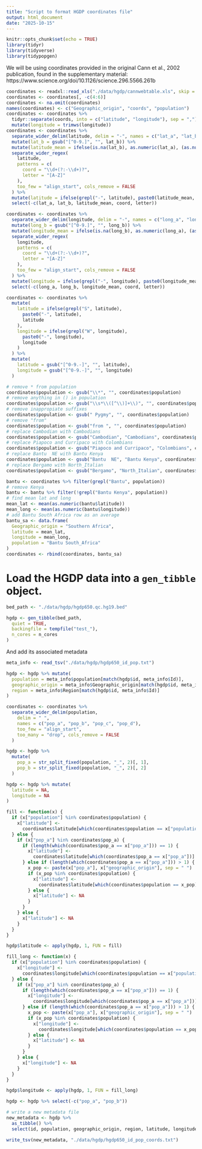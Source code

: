 ```yaml
---
title: "Script to format HGDP coordinates file"
output: html_document
date: "2025-10-15"
---
```


```r
knitr::opts_chunk$set(echo = TRUE)
library(tidyr)
library(tidyverse)
library(tidypopgen)
```


We will be using coordinates provided in the original Cann et al., 2002 publication,
found in the supplementary material: 
https://www.science.org/doi/10.1126/science.296.5566.261b 

```r
coordinates <- readxl::read_xls("./data/hgdp/cannwebtable.xls", skip = 1)
coordinates <- coordinates[, -c(4:6)]
coordinates <- na.omit(coordinates)
names(coordinates) <- c("Geographic_origin", "coords", "population")
coordinates <- coordinates %>%
  tidyr::separate(coords, into = c("latitude", "longitude"), sep = ",") %>%
  mutate(longitude = trimws(longitude))
coordinates <- coordinates %>%
  separate_wider_delim(latitude, delim = "-", names = c("lat_a", "lat_b"), too_few = "align_start", too_many = "drop", cols_remove = FALSE) %>%
  mutate(lat_b = gsub("[^0-9.]", "", lat_b)) %>%
  mutate(latitude_mean = ifelse(is.na(lat_b), as.numeric(lat_a), (as.numeric(lat_a) + as.numeric(lat_b)) / 2)) %>%
  separate_wider_regex(
    latitude,
    patterns = c(
      coord = "\\d+(?:-\\d+)?",
      letter = "[A-Z]"
    ),
    too_few = "align_start", cols_remove = FALSE
  ) %>%
  mutate(latitude = ifelse(grepl("-", latitude), paste0(latitude_mean, letter), latitude)) %>%
  select(-c(lat_a, lat_b, latitude_mean, coord, letter))

coordinates <- coordinates %>%
  separate_wider_delim(longitude, delim = "-", names = c("long_a", "long_b"), too_few = "align_start", too_many = "drop", cols_remove = FALSE) %>%
  mutate(long_b = gsub("[^0-9.]", "", long_b)) %>%
  mutate(longitude_mean = ifelse(is.na(long_b), as.numeric(long_a), (as.numeric(long_a) + as.numeric(long_b)) / 2)) %>%
  separate_wider_regex(
    longitude,
    patterns = c(
      coord = "\\d+(?:-\\d+)?",
      letter = "[A-Z]"
    ),
    too_few = "align_start", cols_remove = FALSE
  ) %>%
  mutate(longitude = ifelse(grepl("-", longitude), paste0(longitude_mean, letter), longitude)) %>%
  select(-c(long_a, long_b, longitude_mean, coord, letter))

coordinates <- coordinates %>%
  mutate(
    latitude = ifelse(grepl("S", latitude),
      paste0("-", latitude),
      latitude
    ),
    longitude = ifelse(grepl("W", longitude),
      paste0("-", longitude),
      longitude
    )
  ) %>%
  mutate(
    latitude = gsub("[^0-9.-]", "", latitude),
    longitude = gsub("[^0-9.-]", "", longitude)
  )
```

```r
# remove * from population
coordinates$population <- gsub("\\*", "", coordinates$population)
# remove anything in () in population
coordinates$population <- gsub("\\s*\\([^\\)]+\\)", "", coordinates$population)
# remove inappropiate suffixes
coordinates$population <- gsub(" Pygmy", "", coordinates$population)
# remove "from"
coordinates$population <- gsub("from ", "", coordinates$population)
# replace Cambodian with Cambodians
coordinates$population <- gsub("Cambodian", "Cambodians", coordinates$population)
# replace Piapoco and Curripaco with Colombians
coordinates$population <- gsub("Piapoco and Curripaco", "Colombians", coordinates$population)
# replace Bantu  NE with Bantu Kenya
coordinates$population <- gsub("Bantu  NE", "Bantu Kenya", coordinates$population)
# replace Bergamo with North_Italian
coordinates$population <- gsub("Bergamo", "North_Italian", coordinates$population)
```

```r
bantu <- coordinates %>% filter(grepl("Bantu", population))
# remove Kenya
bantu <- bantu %>% filter(!grepl("Bantu Kenya", population))
# find mean lat and long
mean_lat <- mean(as.numeric(bantu$latitude))
mean_long <- mean(as.numeric(bantu$longitude))
# add Bantu South Africa row as an average
bantu_sa <- data.frame(
  Geographic_origin = "Southern Africa",
  latitude = mean_lat,
  longitude = mean_long,
  population = "Bantu South_Africa"
)
coordinates <- rbind(coordinates, bantu_sa)
```

# Load the HGDP data into a `gen_tibble` object.

```r
bed_path <- "./data/hgdp/hgdp650.qc.hg19.bed"

hgdp <- gen_tibble(bed_path,
  quiet = TRUE,
  backingfile = tempfile("test_"),
  n_cores = n_cores
)
```

And add its associated metadata

```r
meta_info <- read_tsv("./data/hgdp/hgdp650_id_pop.txt")

hgdp <- hgdp %>% mutate(
  population = meta_info$population[match(hgdp$id, meta_info$Id)],
  geographic_origin = meta_info$Geographic_origin[match(hgdp$id, meta_info$Id)],
  region = meta_info$Region[match(hgdp$id, meta_info$Id)]
)
```

```r

coordinates <- coordinates %>%
  separate_wider_delim(population,
    delim = " ",
    names = c("pop_a", "pop_b", "pop_c", "pop_d"),
    too_few = "align_start",
    too_many = "drop", cols_remove = FALSE
  )

hgdp <- hgdp %>%
  mutate(
    pop_a = str_split_fixed(population, "_", 2)[, 1],
    pop_b = str_split_fixed(population, "_", 2)[, 2]
  )
```

```r
hgdp <- hgdp %>% mutate(
  latitude = NA,
  longitude = NA
)

fill <- function(x) {
  if (x["population"] %in% coordinates$population) {
    x["latitude"] <-
      coordinates$latitude[which(coordinates$population == x["population"])]
  } else {
    if (x["pop_a"] %in% coordinates$pop_a) {
      if (length(which(coordinates$pop_a == x["pop_a"])) == 1) {
        x["latitude"] <-
          coordinates$latitude[which(coordinates$pop_a == x["pop_a"])]
      } else if (length(which(coordinates$pop_a == x["pop_a"])) > 1) {
        x_pop <- paste(x["pop_a"], x["geographic_origin"], sep = " ")
        if (x_pop %in% coordinates$population) {
          x["latitude"] <-
            coordinates$latitude[which(coordinates$population == x_pop)]
        } else {
          x["latitude"] <- NA
        }
      }
    } else {
      x["latitude"] <- NA
    }
  }
}

hgdp$latitude <- apply(hgdp, 1, FUN = fill)

fill_long <- function(x) {
  if (x["population"] %in% coordinates$population) {
    x["longitude"] <-
      coordinates$longitude[which(coordinates$population == x["population"])]
  } else {
    if (x["pop_a"] %in% coordinates$pop_a) {
      if (length(which(coordinates$pop_a == x["pop_a"])) == 1) {
        x["longitude"] <-
          coordinates$longitude[which(coordinates$pop_a == x["pop_a"])]
      } else if (length(which(coordinates$pop_a == x["pop_a"])) > 1) {
        x_pop <- paste(x["pop_a"], x["geographic_origin"], sep = " ")
        if (x_pop %in% coordinates$population) {
          x["longitude"] <-
            coordinates$longitude[which(coordinates$population == x_pop)]
        } else {
          x["latitude"] <- NA
        }
      }
    } else {
      x["longitude"] <- NA
    }
  }
}

hgdp$longitude <- apply(hgdp, 1, FUN = fill_long)

hgdp <- hgdp %>% select(-c("pop_a", "pop_b"))
```

```r
# write a new metadata file
new_metadata <- hgdp %>%
  as_tibble() %>%
  select(id, population, geographic_origin, region, latitude, longitude)

write_tsv(new_metadata, "./data/hgdp/hgdp650_id_pop_coords.txt")
```

